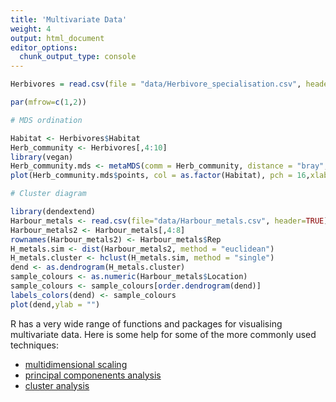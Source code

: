 ```yaml
---
title: 'Multivariate Data'
weight: 4
output: html_document
editor_options: 
  chunk_output_type: console
---
```


```r

Herbivores = read.csv(file = "data/Herbivore_specialisation.csv", header = TRUE)

par(mfrow=c(1,2)) 

# MDS ordination

Habitat <- Herbivores$Habitat
Herb_community <- Herbivores[,4:10]
library(vegan)
Herb_community.mds <- metaMDS(comm = Herb_community, distance = "bray", trace = FALSE)
plot(Herb_community.mds$points, col = as.factor(Habitat), pch = 16,xlab="",ylab="",xaxt="n",yaxt="n") 

# Cluster diagram

library(dendextend)
Harbour_metals <- read.csv(file="data/Harbour_metals.csv", header=TRUE)
Harbour_metals2 <- Harbour_metals[,4:8]
rownames(Harbour_metals2) <- Harbour_metals$Rep
H_metals.sim <- dist(Harbour_metals2, method = "euclidean")
H_metals.cluster <- hclust(H_metals.sim, method = "single")
dend <- as.dendrogram(H_metals.cluster)
sample_colours <- as.numeric(Harbour_metals$Location)
sample_colours <- sample_colours[order.dendrogram(dend)]
labels_colors(dend) <- sample_colours
plot(dend,ylab = "")
```

R has a very wide range of functions and packages for visualising multivariate data. Here is some help for some of the more commonly used techniques:  

* [multidimensional scaling](/../statistics/multidimensional-scaling/)  
* [principal componenents analysis](/../statistics/principal-components-analysis/)  
* [cluster analysis](/../statistics/cluster-analysis/)  

